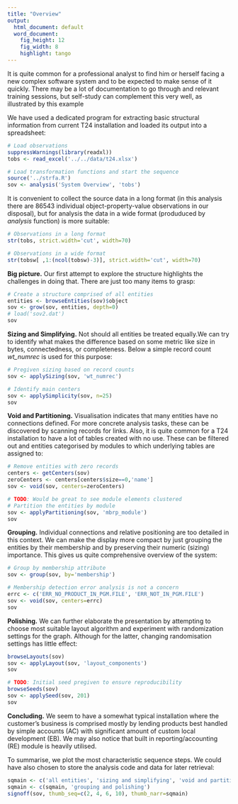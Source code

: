 ```yaml
---
title: "Overview"
output:
  html_document: default
  word_document:
    fig_height: 12
    fig_width: 8
    highlight: tango
---
```

It is quite common for a professional analyst to find him or herself facing a new complex software system and to be expected to make sense of it quickly. There may be a lot of documentation to go through and relevant training sessions, but self-study can complement this very well, as illustrated by this example

We have used a dedicated program for extracting basic structural information from current T24 installation and loaded its output into a spreadsheet:

```r
# Load observations
suppressWarnings(library(readxl))
tobs <- read_excel('../../data/t24.xlsx')

# Load transformation functions and start the sequence
source('../strfa.R')
sov <- analysis('System Overview', 'tobs')
```

It is convenient to collect the source data in a long format (in this analysis there are 86543 individual object-property-value observations in our disposal), but for analysis the data in a wide format (produduced by *analysis* function) is more suitable:

```r
# Observations in a long format
str(tobs, strict.width='cut', width=70)

# Observations in a wide format
str(tobsw[ ,1:(ncol(tobsw)-3)], strict.width='cut', width=70)
```

**Big picture.** Our first attempt to explore the structure highlights the challenges in doing that. There are just too many items to grasp:

```r
# Create a structure comprised of all entities
entities <- browseEntities(sov)$object
sov <- grow(sov, entities, depth=0)
# load('sov2.dat')
sov
```

**Sizing and Simplifying.** Not should all entities be treated equally.We can try to identify what makes the difference based on some metric like size in bytes, connectedness, or completeness. Below a simple record count *wt_numrec* is used for this purpose:

```r
# Pregiven sizing based on record counts
sov <- applySizing(sov, 'wt_numrec')

# Identify main centers
sov <- applySimplicity(sov, n=25)
sov
```

**Void and Partitioning.** Visualisation indicates that many entities have no connections defined. For more concrete analysis tasks, these can be discovered by scanning records for links. Also, it is quite common for a T24 installation to have a lot of tables created with no use. These can be filtered out and entities categorised by modules to which underlying tables are assigned to:

```r
# Remove entities with zero records
centers <- getCenters(sov)
zeroCenters <- centers[centers$size==0,'name']
sov <- void(sov, centers=zeroCenters)

# TODO: Would be great to see module elements clustered
# Partition the entities by module
sov <- applyPartitioning(sov, 'mbrp_module')
sov
```

**Grouping.** Individual connections and relative positioning are too detailed in this context. We can make the display more compact by just grouping the entities by their membership and by preserving their numeric (sizing) importance. This gives us quite comprehensive overview of the system:

```r
# Group by membership attribute
sov <- group(sov, by='membership')

# Membership detection error analysis is not a concern
errc <- c('ERR_NO_PRODUCT_IN_PGM.FILE', 'ERR_NOT_IN_PGM.FILE')
sov <- void(sov, centers=errc)
sov
```

**Polishing.** We can further elaborate the presentation by attempting to choose most suitable layout algorithm and experiment with randomization settings for the graph. Although for the latter, changing randomisation settings has little effect:

```r
browseLayouts(sov)
sov <- applyLayout(sov, 'layout_components')
sov

# TODO: Initial seed pregiven to ensure reproducibility
browseSeeds(sov)
sov <- applySeed(sov, 201)
sov
```

**Concluding.** We seem to have a somewhat typical installation where the customer’s business is comprised mostly by lending products best handled by simple accounts (AC) with significant amount of custom local development (EB). We may also notice that built in reporting/accounting (RE) module is heavily utilised.

To summarise, we plot the most characteristic sequence steps. We could have also chosen to store the analysis code and data for later retrieval:

```r
sqmain <- c('all entities', 'sizing and simplifying', 'void and partitioning')
sqmain <- c(sqmain, 'grouping and polishing')
signoff(sov, thumb_seq=c(2, 4, 6, 10), thumb_narr=sqmain)
```

